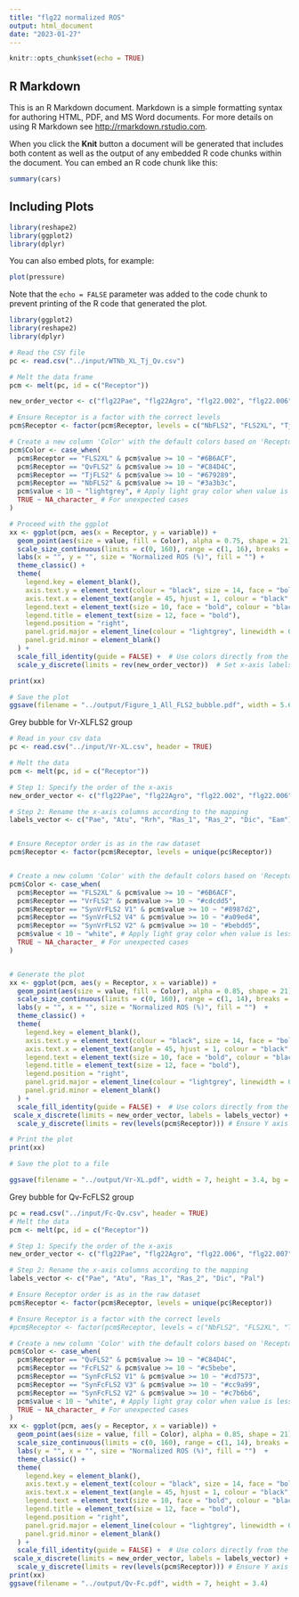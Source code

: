 ```yaml
---
title: "flg22 normalized ROS"
output: html_document
date: "2023-01-27"
---
```


```r
knitr::opts_chunk$set(echo = TRUE)
```

## R Markdown

This is an R Markdown document. Markdown is a simple formatting syntax for authoring HTML, PDF, and MS Word documents. For more details on using R Markdown see <http://rmarkdown.rstudio.com>.

When you click the **Knit** button a document will be generated that includes both content as well as the output of any embedded R code chunks within the document. You can embed an R code chunk like this:

```r
summary(cars)
```

## Including Plots
```R
library(reshape2)
library(ggplot2)
library(dplyr)
```

You can also embed plots, for example:

```r
plot(pressure)
```

Note that the `echo = FALSE` parameter was added to the code chunk to prevent printing of the R code that generated the plot.

```r
library(ggplot2)
library(reshape2)
library(dplyr)

# Read the CSV file
pc <- read.csv("../input/WTNb_XL_Tj_Qv.csv")

# Melt the data frame
pcm <- melt(pc, id = c("Receptor"))

new_order_vector <- c("flg22Pae", "flg22Agro", "flg22.002", "flg22.006", "flg22.007", "flg22.001", "flg22.004", "flg22.005", "flg22.008" , "flg22.009")

# Ensure Receptor is a factor with the correct levels
pcm$Receptor <- factor(pcm$Receptor, levels = c("NbFLS2", "FLS2XL", "TjFLS2", "QvFLS2"))

# Create a new column 'Color' with the default colors based on 'Receptor'
pcm$Color <- case_when(
  pcm$Receptor == "FLS2XL" & pcm$value >= 10 ~ "#6B6ACF",
  pcm$Receptor == "QvFLS2" & pcm$value >= 10 ~ "#C84D4C",
  pcm$Receptor == "TjFLS2" & pcm$value >= 10 ~ "#679289",
  pcm$Receptor == "NbFLS2" & pcm$value >= 10 ~ "#3a3b3c",
  pcm$value < 10 ~ "lightgrey", # Apply light gray color when value is less than 10
  TRUE ~ NA_character_ # For unexpected cases
)

# Proceed with the ggplot
xx <- ggplot(pcm, aes(x = Receptor, y = variable)) + 
  geom_point(aes(size = value, fill = Color), alpha = 0.75, shape = 21) + 
  scale_size_continuous(limits = c(0, 160), range = c(1, 16), breaks = c(25, 50, 75, 100, 160)) + 
  labs(x = "", y = "", size = "Normalized ROS (%)", fill = "") + 
  theme_classic() +
  theme(
    legend.key = element_blank(), 
    axis.text.y = element_text(colour = "black", size = 14, face = "bold"), 
    axis.text.x = element_text(angle = 45, hjust = 1, colour = "black", size = 14, face = "bold", vjust = 1), 
    legend.text = element_text(size = 10, face = "bold", colour = "black"), 
    legend.title = element_text(size = 12, face = "bold"), 
    legend.position = "right",
    panel.grid.major = element_line(colour = "lightgrey", linewidth = 0.5),
    panel.grid.minor = element_blank()
  ) +
  scale_fill_identity(guide = FALSE) +  # Use colors directly from the Color column
  scale_y_discrete(limits = rev(new_order_vector))  # Set x-axis labels and order

print(xx)

# Save the plot
ggsave(filename = "../output/Figure_1_All_FLS2_bubble.pdf", width = 5.6, height = 5)


```


Grey bubble for Vr-XLFLS2 group
```r

# Read in your csv data
pc <- read.csv("../input/Vr-XL.csv", header = TRUE)

# Melt the data
pcm <- melt(pc, id = c("Receptor"))

# Step 1: Specify the order of the x-axis
new_order_vector <- c("flg22Pae", "flg22Agro", "flg22.002", "flg22.006", "flg22.007", "flg22.001", "flg22.004")

# Step 2: Rename the x-axis columns according to the mapping
labels_vector <- c("Pae", "Atu", "Rrh", "Ras_1", "Ras_2", "Dic", "Eam")


# Ensure Receptor order is as in the raw dataset
pcm$Receptor <- factor(pcm$Receptor, levels = unique(pc$Receptor))


# Create a new column 'Color' with the default colors based on 'Receptor'
pcm$Color <- case_when(
  pcm$Receptor == "FLS2XL" & pcm$value >= 10 ~ "#6B6ACF",
  pcm$Receptor == "VrFLS2" & pcm$value >= 10 ~ "#cdcdd5",
  pcm$Receptor == "SynVrFLS2 V1" & pcm$value >= 10 ~ "#8987d2",
  pcm$Receptor == "SynVrFLS2 V4" & pcm$value >= 10 ~ "#a09ed4",
  pcm$Receptor == "SynVrFLS2 V2" & pcm$value >= 10 ~ "#bebdd5",
  pcm$value < 10 ~ "white", # Apply light gray color when value is less than 10
  TRUE ~ NA_character_ # For unexpected cases
)


# Generate the plot
xx <- ggplot(pcm, aes(y = Receptor, x = variable)) + 
  geom_point(aes(size = value, fill = Color), alpha = 0.85, shape = 21) + 
  scale_size_continuous(limits = c(0, 160), range = c(1, 14), breaks = c(25, 50, 75, 140)) + 
  labs(y = "", x = "", size = "Normalized ROS (%)", fill = "")  + 
  theme_classic() +
  theme(
    legend.key = element_blank(), 
    axis.text.y = element_text(colour = "black", size = 14, face = "bold"), 
    axis.text.x = element_text(angle = 45, hjust = 1, colour = "black", size = 14, face = "bold", vjust = 1), 
    legend.text = element_text(size = 10, face = "bold", colour = "black"), 
    legend.title = element_text(size = 12, face = "bold"), 
    legend.position = "right",
    panel.grid.major = element_line(colour = "lightgrey", linewidth = 0.5),
    panel.grid.minor = element_blank()
  ) +
  scale_fill_identity(guide = FALSE) +  # Use colors directly from the Color column
 scale_x_discrete(limits = new_order_vector, labels = labels_vector) + # Set x-axis labels and order
  scale_y_discrete(limits = rev(levels(pcm$Receptor))) # Ensure Y axis order is as in the raw dataset

# Print the plot
print(xx)

# Save the plot to a file

ggsave(filename = "../output/Vr-XL.pdf", width = 7, height = 3.4, bg = "transparent")

```

Grey bubble for Qv-FcFLS2 group
```r
pc = read.csv("../input/Fc-Qv.csv", header = TRUE)
# Melt the data
pcm <- melt(pc, id = c("Receptor"))

# Step 1: Specify the order of the x-axis
new_order_vector <- c("flg22Pae", "flg22Agro", "flg22.006", "flg22.007", "flg22.001", "flg22.005")

# Step 2: Rename the x-axis columns according to the mapping
labels_vector <- c("Pae", "Atu", "Ras_1", "Ras_2", "Dic", "Pal")

# Ensure Receptor order is as in the raw dataset
pcm$Receptor <- factor(pcm$Receptor, levels = unique(pc$Receptor))

# Ensure Receptor is a factor with the correct levels
#pcm$Receptor <- factor(pcm$Receptor, levels = c("NbFLS2", "FLS2XL", "TjFLS2", "QvFLS2"))

# Create a new column 'Color' with the default colors based on 'Receptor'
pcm$Color <- case_when(
  pcm$Receptor == "QvFLS2" & pcm$value >= 10 ~ "#C84D4C",
  pcm$Receptor == "FcFLS2" & pcm$value >= 10 ~ "#c5bebe",
  pcm$Receptor == "SynFcFLS2 V1" & pcm$value >= 10 ~ "#cd7573",
  pcm$Receptor == "SynFcFLS2 V3" & pcm$value >= 10 ~ "#cc9a99",
  pcm$Receptor == "SynFcFLS2 V2" & pcm$value >= 10 ~ "#c7b6b6",
  pcm$value < 10 ~ "white", # Apply light gray color when value is less than 10
  TRUE ~ NA_character_ # For unexpected cases
)
xx <- ggplot(pcm, aes(y = Receptor, x = variable)) + 
  geom_point(aes(size = value, fill = Color), alpha = 0.85, shape = 21) + 
  scale_size_continuous(limits = c(0, 160), range = c(1, 14), breaks = c(25, 50, 75, 140)) + 
  labs(y = "", x = "", size = "Normalized ROS (%)", fill = "")  + 
  theme_classic() +
  theme(
    legend.key = element_blank(), 
    axis.text.y = element_text(colour = "black", size = 14, face = "bold"), 
    axis.text.x = element_text(angle = 45, hjust = 1, colour = "black", size = 14, face = "bold", vjust = 1), 
    legend.text = element_text(size = 10, face = "bold", colour = "black"), 
    legend.title = element_text(size = 12, face = "bold"), 
    legend.position = "right",
    panel.grid.major = element_line(colour = "lightgrey", linewidth = 0.5),
    panel.grid.minor = element_blank()
  ) +
  scale_fill_identity(guide = FALSE) +  # Use colors directly from the Color column
 scale_x_discrete(limits = new_order_vector, labels = labels_vector) + # Set x-axis labels and order
  scale_y_discrete(limits = rev(levels(pcm$Receptor))) # Ensure Y axis order is as in the raw dataset 
print(xx)
ggsave(filename = "../output/Qv-Fc.pdf", width = 7, height = 3.4)

```